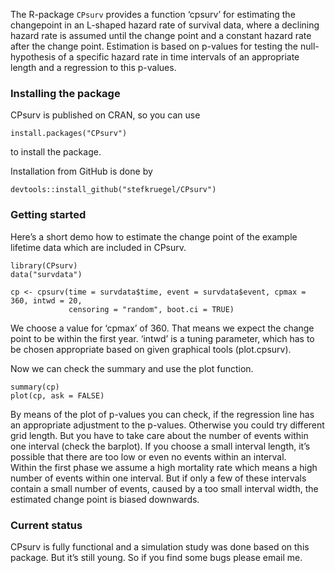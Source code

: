 The R-package ```CPsurv``` provides a function 'cpsurv' for estimating the changepoint in an L-shaped hazard rate of survival data, where a declining hazard rate is assumed until the change point and a constant hazard rate after the change point. Estimation is based on p-values for testing the null-hypothesis of a specific hazard rate in time intervals of an appropriate length and a regression to this p-values.

### Installing the package
CPsurv is published on CRAN, so you can use 
```
install.packages("CPsurv")
```
to install the package.

Installation from GitHub is done by

```
devtools::install_github("stefkruegel/CPsurv")
```


### Getting started
Here's a short demo how to estimate the change point of the example lifetime data which are included in CPsurv.

```
library(CPsurv)
data("survdata")

cp <- cpsurv(time = survdata$time, event = survdata$event, cpmax = 360, intwd = 20,
             censoring = "random", boot.ci = TRUE)
```
We choose a value for 'cpmax' of 360. That means we expect the change point to be within the first year. 'intwd' is a tuning parameter, which has to be chosen appropriate based on given graphical tools (plot.cpsurv).

Now we can check the summary and use the plot function.

```
summary(cp)
plot(cp, ask = FALSE)
```

By means of the plot of p-values you can check, if the regression line has an appropriate adjustment to the p-values. Otherwise you could try different grid length. But you have to take care about the number of events within one interval (check the barplot). If you choose a small interval length, it's possible that there are too low or even no events within an interval.  
Within the first phase we assume a high mortality rate which means a high number of events within one interval. But if only a few of these intervals contain a small number of events, caused by a too small interval width, the estimated change point is biased downwards. 

### Current status

CPsurv is fully functional and a simulation study was done based on this package. But it's still young. So if you find some bugs please email me. 
